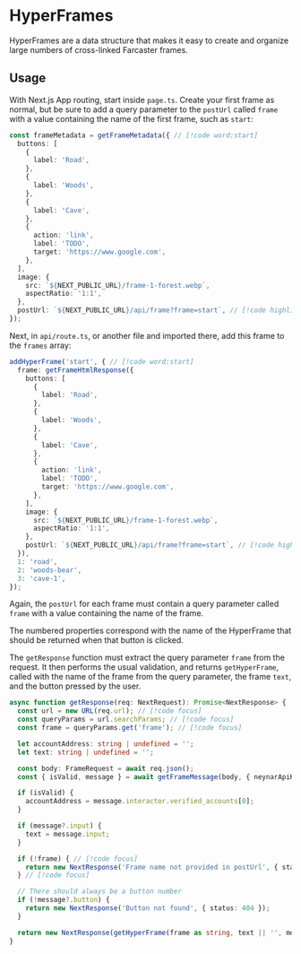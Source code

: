 # HyperFrames

HyperFrames are a data structure that makes it easy to create and organize large numbers of cross-linked Farcaster frames.

## Usage

With Next.js App routing, start inside `page.ts`. Create your first frame as normal, but be sure to add a query parameter to the `postUrl` called `frame` with a value containing the name of the first frame, such as `start`:

```typescript
const frameMetadata = getFrameMetadata({ // [!code word:start]
  buttons: [
    {
      label: 'Road',
    },
    {
      label: 'Woods',
    },
    {
      label: 'Cave',
    },
    {
      action: 'link',
      label: 'TODO',
      target: 'https://www.google.com',
    },
  ],
  image: {
    src: `${NEXT_PUBLIC_URL}/frame-1-forest.webp`,
    aspectRatio: '1:1',
  },
  postUrl: `${NEXT_PUBLIC_URL}/api/frame?frame=start`, // [!code highlight]
});
```

Next, in `api/route.ts`, or another file and imported there, add this frame to the `frames` array:

```typescript
addHyperFrame('start', { // [!code word:start]
  frame: getFrameHtmlResponse({
    buttons: [
      {
        label: 'Road',
      },
      {
        label: 'Woods',
      },
      {
        label: 'Cave',
      },
      {
        action: 'link',
        label: 'TODO',
        target: 'https://www.google.com',
      },
    ],
    image: {
      src: `${NEXT_PUBLIC_URL}/frame-1-forest.webp`,
      aspectRatio: '1:1',
    },
    postUrl: `${NEXT_PUBLIC_URL}/api/frame?frame=start`, // [!code highlight]
  }),
  1: 'road',
  2: 'woods-bear',
  3: 'cave-1',
});
```

Again, the `postUrl` for each frame must contain a query parameter called `frame` with a value containing the name of the frame.

The numbered properties correspond with the name of the HyperFrame that should be returned when that button is clicked.

The `getResponse` function must extract the query parameter `frame` from the request. It then performs the usual validation, and returns `getHyperFrame`, called with the name of the frame from the query parameter, the frame `text`, and the button pressed by the user.

```typescript
async function getResponse(req: NextRequest): Promise<NextResponse> {
  const url = new URL(req.url); // [!code focus]
  const queryParams = url.searchParams; // [!code focus]
  const frame = queryParams.get('frame'); // [!code focus]

  let accountAddress: string | undefined = '';
  let text: string | undefined = '';

  const body: FrameRequest = await req.json();
  const { isValid, message } = await getFrameMessage(body, { neynarApiKey: 'NEYNAR_ONCHAIN_KIT' });

  if (isValid) {
    accountAddress = message.interactor.verified_accounts[0];
  }

  if (message?.input) {
    text = message.input;
  }

  if (!frame) { // [!code focus]
    return new NextResponse('Frame name not provided in postUrl', { status: 404 }); // [!code focus]
  } // [!code focus]

  // There should always be a button number
  if (!message?.button) {
    return new NextResponse('Button not found', { status: 404 });
  }

  return new NextResponse(getHyperFrame(frame as string, text || '', message?.button)); // [!code focus]
}
```

